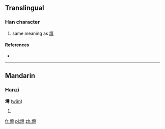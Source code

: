 {{also|塆}}
==Translingual==

===Han character===
{{Han char|rn=32|rad=土|as=22|sn=25|four=|canj=土女火弓 (GVFN)}}
# {{defn|Han|sort=土22}} same meaning as [[塆]]<!--Zdic gives this definition, but we still need a definition for 塆-->

====References====
* {{Han ref|kx=0242.361|hdz=80012.050|uh=58EA|ud=22762}}

----

==Mandarin==

===Hanzi===
'''壪''' ([[wān]])

# {{defn|lang=cmn}}

[[fr:壪]]
[[pl:壪]]
[[zh:壪]]